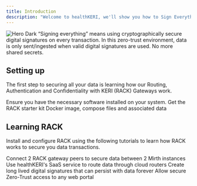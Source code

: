 ```yaml
---
title: Introduction
description: "Welcome to healthKERI, we'll show you how to Sign Everything."
---
```


<img
  className="hidden dark:block"
  src="/images/sign-everything.png"
  alt="Hero Dark"
/>
“Signing everything” means using cryptographically secure digital signatures on every transaction. In this zero-trust environment, data is only sent/ingested when valid digital signatures are used. No more shared secrets.
## Setting up

The first step to securing all your data is learning how our Routing, Authentication and Confidentiality with KERI (RACK) Gateways work.

<CardGroup cols={2}>
  <Card
    title="Setup your Environment"
    icon="screwdriver-wrench"
    href="https://mintlify.com/docs/quickstart"
  >
    Ensure you have the necessary software installed on your system.
  </Card>
  <Card
    title="Get the Software"
    icon="link"
    href="https://github.com/healthKERI/rack-docker"
  >
    Get the RACK starter kit Docker image, compose files and associated data
  </Card>
</CardGroup>

## Learning RACK

Install and configure RACK using the following tutorials to learn how RACK works to secure you data transactions.

<CardGroup cols={2}>
  <Card
    title="Quickstart"
    icon="rocket"
    href="https://mintlify.com/docs/settings/global"
  >
    Connect 2 RACK gateway peers to secure data between 2 Mirth instances
  </Card>
  <Card
    title="Routing Through the Cloud"
    icon="cloud"
    href="https://mintlify.com/docs/api-playground/openapi"
  >
    Use healthKERI's SaaS service to route data through cloud routers
  </Card>
  <Card
    title="Establish Data Provenance"
    icon="code"
    href="https://mintlify.com/docs/content/components/accordions"
  >
    Create long lived digital signatures that can persist with data forever
  </Card>
  <Card
    title="Protect Web Portals"
    icon="window"
    href="https://mintlify.com/customers"
  >
    Allow secure Zero-Trust access to any web portal
  </Card>
</CardGroup>
